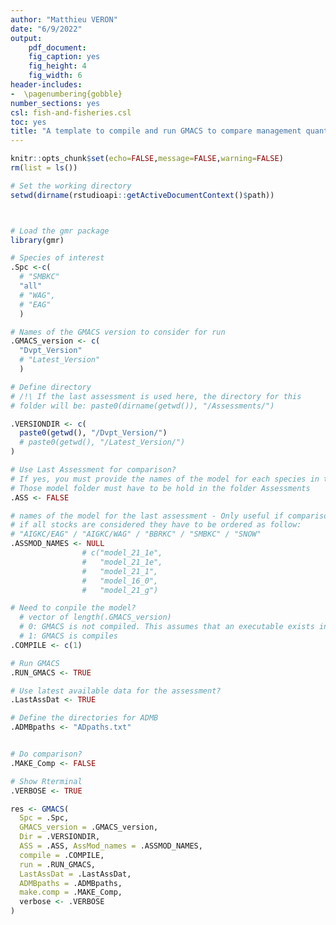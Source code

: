 ```yaml
---
author: "Matthieu VERON"
date: "6/9/2022"
output:
    pdf_document:
    fig_caption: yes
    fig_height: 4
    fig_width: 6
header-includes:   
-  \pagenumbering{gobble}
number_sections: yes
csl: fish-and-fisheries.csl
toc: yes
title: "A template to compile and run GMACS to compare management quantities between different versions."
---
```


```r
knitr::opts_chunk$set(echo=FALSE,message=FALSE,warning=FALSE)
rm(list = ls())

# Set the working directory
setwd(dirname(rstudioapi::getActiveDocumentContext()$path))



# Load the gmr package
library(gmr)

```



```r

# Species of interest
.Spc <-c(
  # "SMBKC"
  "all"
  # "WAG",
  # "EAG"
  )

# Names of the GMACS version to consider for run
.GMACS_version <- c(
  "Dvpt_Version"
  # "Latest_Version"
  )

# Define directory
# /!\ If the last assessment is used here, the directory for this 
# folder will be: paste0(dirname(getwd()), "/Assessments/")

.VERSIONDIR <- c(
  paste0(getwd(), "/Dvpt_Version/")
  # paste0(getwd(), "/Latest_Version/")
)

# Use Last Assessment for comparison?
# If yes, you must provide the names of the model for each species in the variable .ASSMOD_NAMES
# Those model folder must have to be hold in the folder Assessments
.ASS <- FALSE

# names of the model for the last assessment - Only useful if comparison is made.
# if all stocks are considered they have to be ordered as follow:
# "AIGKC/EAG" / "AIGKC/WAG" / "BBRKC" / "SMBKC" / "SNOW"
.ASSMOD_NAMES <- NULL
                # c("model_21_1e",
                #   "model_21_1e",
                #   "model_21_1",
                #   "model_16_0",
                #   "model_21_g")

# Need to conpile the model?
  # vector of length(.GMACS_version)
  # 0: GMACS is not compiled. This assumes that an executable exists in the directory of the concerned version.
  # 1: GMACS is compiles
.COMPILE <- c(1)

# Run GMACS
.RUN_GMACS <- TRUE

# Use latest available data for the assessment?
.LastAssDat <- TRUE

# Define the directories for ADMB
.ADMBpaths <- "ADpaths.txt"


# Do comparison?
.MAKE_Comp <- FALSE

# Show Rterminal
.VERBOSE <- TRUE

```

```r

res <- GMACS(
  Spc = .Spc,
  GMACS_version = .GMACS_version,
  Dir = .VERSIONDIR,
  ASS = .ASS, AssMod_names = .ASSMOD_NAMES,
  compile = .COMPILE,
  run = .RUN_GMACS,
  LastAssDat = .LastAssDat,
  ADMBpaths = .ADMBpaths,
  make.comp = .MAKE_Comp,
  verbose <- .VERBOSE
)

```

